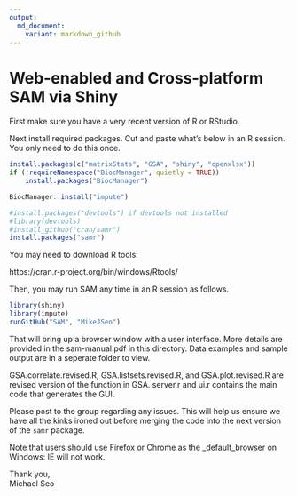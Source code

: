 ```yaml
---
output:
  md_document:
    variant: markdown_github
---
```



# Web-enabled and Cross-platform SAM via Shiny

First make sure you have a very recent version of R or RStudio.

Next install required packages. Cut and paste what's below in an R session. You only need to do this once.

```r
install.packages(c("matrixStats", "GSA", "shiny", "openxlsx"))
if (!requireNamespace("BiocManager", quietly = TRUE))
    install.packages("BiocManager")

BiocManager::install("impute")

#install.packages("devtools") if devtools not installed
#library(devtools)
#install_github("cran/samr")
install.packages("samr")
```

You may need to download R tools: 

https://cran.r-project.org/bin/windows/Rtools/

Then, you may run SAM any time in an R session as follows.

```r
library(shiny)
library(impute)
runGitHub("SAM", "MikeJSeo")
```

That will bring up a browser window with a user interface. More details are provided in the sam-manual.pdf in this directory.
Data examples and sample output are in a seperate folder to view. 

GSA.correlate.revised.R, GSA.listsets.revised.R, and GSA.plot.revised.R are revised version of the function in GSA. server.r and ui.r contains the main code that generates the GUI. 

Please post to the group regarding any issues. This will help us ensure we have all the kinks ironed out before merging the code 
into the next version of the `samr` package.

Note that users should use Firefox or Chrome as the _default_browser on Windows: IE will not work. 

Thank you,    
Michael Seo